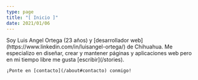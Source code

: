 ```yaml
---
type: page
title: "[ Inicio ]"
date: 2021/01/06
---
```



<Welcome img='/img/avatar.jpg' title='¡Hola!'>
    Soy Luis Angel Ortega (23 años) y [desarrollador web](https://www.linkedin.com/in/luisangel-ortega/) de Chihuahua.   
    Me especializo en diseñar, crear y mantener páginas y aplicaciones web pero en mi tiempo libre me gusta [escribir](/stories).  
      
    ¡Ponte en [contacto](/about#contacto) conmigo!
</Welcome>
